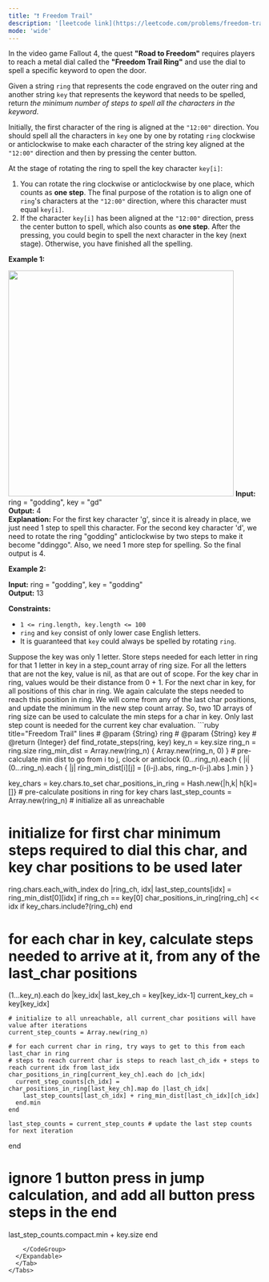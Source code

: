 ```yaml
---
title: "❗️ Freedom Trail"
description: '[leetcode link](https://leetcode.com/problems/freedom-trail/description/)'
mode: 'wide'
---
```

<Tabs>
  <Tab title="Question" icon="circle-question" iconType="regular">
    <Card>
      <p>In the video game Fallout 4, the quest <strong>&quot;Road to Freedom&quot;</strong> requires players to reach a metal dial called the <strong>&quot;Freedom Trail Ring&quot;</strong> and use the dial to spell a specific keyword to open the door.</p>  <p>Given a string <code>ring</code> that represents the code engraved on the outer ring and another string <code>key</code> that represents the keyword that needs to be spelled, return <em>the minimum number of steps to spell all the characters in the keyword</em>.</p>  <p>Initially, the first character of the ring is aligned at the <code>&quot;12:00&quot;</code> direction. You should spell all the characters in <code>key</code> one by one by rotating <code>ring</code> clockwise or anticlockwise to make each character of the string key aligned at the <code>&quot;12:00&quot;</code> direction and then by pressing the center button.</p>  <p>At the stage of rotating the ring to spell the key character <code>key[i]</code>:</p>  <ol>  <li>You can rotate the ring clockwise or anticlockwise by one place, which counts as <strong>one step</strong>. The final purpose of the rotation is to align one of <code>ring</code>&#39;s characters at the <code>&quot;12:00&quot;</code> direction, where this character must equal <code>key[i]</code>.</li>  <li>If the character <code>key[i]</code> has been aligned at the <code>&quot;12:00&quot;</code> direction, press the center button to spell, which also counts as <strong>one step</strong>. After the pressing, you could begin to spell the next character in the key (next stage). Otherwise, you have finished all the spelling.</li> </ol>   <p><strong class="example">Example 1:</strong></p> <img src="https://assets.leetcode.com/uploads/2018/10/22/ring.jpg" style="width: 450px; height: 450px;" />  <strong>Input:</strong> ring = &quot;godding&quot;, key = &quot;gd&quot; <br/> <strong>Output:</strong> 4 <br/> <strong>Explanation:</strong> For the first key character &#39;g&#39;, since it is already in place, we just need 1 step to spell this character.  For the second key character &#39;d&#39;, we need to rotate the ring &quot;godding&quot; anticlockwise by two steps to make it become &quot;ddinggo&quot;. Also, we need 1 more step for spelling. So the final output is 4.   <p><strong class="example">Example 2:</strong></p>   <strong>Input:</strong> ring = &quot;godding&quot;, key = &quot;godding&quot; <br/> <strong>Output:</strong> 13    <p><strong>Constraints:</strong></p>  <ul>  <li><code>1 &lt;= ring.length, key.length &lt;= 100</code></li>  <li><code>ring</code> and <code>key</code> consist of only lower case English letters.</li>  <li>It is guaranteed that <code>key</code> could always be spelled by rotating <code>ring</code>.</li> </ul> 
    </Card>
  </Tab>
  <Tab title="Solution" icon="lightbulb" iconType="regular" >
    <Card>
      Suppose the key was only 1 letter. Store steps needed for each letter in ring for that 1 letter in key in a step_count array of ring size.
For all the letters that are not the key, value is nil, as that are out of scope. For the key char in ring, values would be their distance from 0 + 1. For the next char in key, for all positions of this char in ring. We again calculate the steps needed to reach this position in ring. We will come from any of the last char positions, and update the minimum in the new step count array. So, two 1D arrays of ring size can be used to calculate the min steps for a char in key. Only last step count is needed for the current key char evaluation.
</Card>
  <Expandable title="code">
    <CodeGroup dropdown>
```ruby title="Freedom Trail" lines
# @param {String} ring
# @param {String} key
# @return {Integer}
def find_rotate_steps(ring, key)
  key_n = key.size
  ring_n = ring.size
  ring_min_dist = Array.new(ring_n) { Array.new(ring_n, 0) } # pre-calculate min dist to go from i to j, clock or anticlock
  (0...ring_n).each { |i| (0...ring_n).each { |j| ring_min_dist[i][j] = [(i-j).abs, ring_n-(i-j).abs ].min } }

  key_chars = key.chars.to_set
  char_positions_in_ring = Hash.new{|h,k| h[k]=[]} # pre-calculate positions in ring for key chars
  last_step_counts = Array.new(ring_n) # initialize all as unreachable

  # initialize for first char minimum steps required to dial this char, and key char positions to be used later
  ring.chars.each_with_index do |ring_ch, idx| 
    last_step_counts[idx] = ring_min_dist[0][idx] if ring_ch == key[0]
    char_positions_in_ring[ring_ch] << idx if key_chars.include?(ring_ch)
  end
  
  # for each char in key, calculate steps needed to arrive at it, from any of the last_char positions
  (1...key_n).each do |key_idx|
    last_key_ch = key[key_idx-1]
    current_key_ch = key[key_idx]
    
    # initialize to all unreachable, all current_char positions will have value after iterations
    current_step_counts = Array.new(ring_n) 
    
    # for each current char in ring, try ways to get to this from each last_char in ring
    # steps to reach current char is steps to reach last_ch_idx + steps to reach current idx from last_idx
    char_positions_in_ring[current_key_ch].each do |ch_idx|
      current_step_counts[ch_idx] = char_positions_in_ring[last_key_ch].map do |last_ch_idx|
        last_step_counts[last_ch_idx] + ring_min_dist[last_ch_idx][ch_idx]
      end.min
    end

    last_step_counts = current_step_counts # update the last step counts for next iteration
  end

  # ignore 1 button press in jump calculation, and add all button press steps in the end
  last_step_counts.compact.min + key.size 
end
```
    </CodeGroup>
  </Expandable>
  </Tab>
</Tabs>